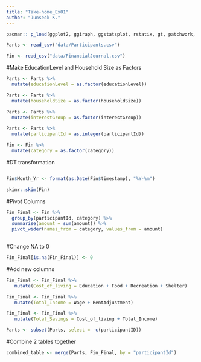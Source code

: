 ```yaml
---
title: "Take-home_Ex01"
author: "Junseok K."
---
```


```r
pacman:: p_load(ggplot2, ggiraph, ggstatsplot, rstatix, gt, patchwork, tidyverse, patchwork, ggdist, png, gganimate, dplyr, skimr)
```


```r
Parts <- read_csv("data/Participants.csv")
```


```r
Fin <- read_csv("data/FinancialJournal.csv")
```
#Make EducationLevel and Household Size as Factors

```r
Parts <- Parts %>%
  mutate(educationLevel = as.factor(educationLevel))
```


```r
Parts <- Parts %>%
  mutate(householdSize = as.factor(householdSize))
```

```r
Parts <- Parts %>%
  mutate(interestGroup = as.factor(interestGroup))
```


```r
Parts <- Parts %>%
  mutate(participantId = as.integer(participantId))
```

```r
Fin <- Fin %>%
  mutate(category = as.factor(category))
```

#DT transformation

```r
```


```r
Fin$Month_Yr <- format(as.Date(Fin$timestamp), "%Y-%m")
```


```r
skimr::skim(Fin)
```

#Pivot Columns

```r
Fin_Final <- Fin %>%
  group_by(participantId, category) %>%
  summarise(amount = sum(amount)) %>%
  pivot_wider(names_from = category, values_from = amount)
  
```
#Change NA to 0

```r
Fin_Final[is.na(Fin_Final)] <- 0
```


#Add new columns
```r
Fin_Final <- Fin_Final %>%
   mutate(Cost_of_living = Education + Food + Recreation + Shelter)

```

```r
Fin_Final <- Fin_Final %>%
   mutate(Total_Income = Wage + RentAdjustment)

```

```r
Fin_Final <- Fin_Final %>%
   mutate(Total_Savings = Cost_of_living + Total_Income)

```


```r
Parts <- subset(Parts, select = -c(participantID))
```


#Combine 2 tables together

```r
combined_table <- merge(Parts, Fin_Final, by = "participantId")
```


